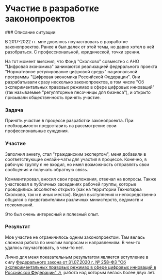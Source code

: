 
# Участие в разработке законопроектов

<Steps>
### Описание ситуации

В 2017-2022 гг. мне довелось поучаствовать в разработке законопроектов. Ранее я был далек от этой темы, но давно хотел в ней разобраться. С профессиональной, юридической, точки зрения.

На тот момент выяснил, что Фонд "Сколково" совместно с АНО "Цифровая экономика" занимаются реализацией федерального проекта "Нормативное регулирование цифровой среды" национальной программы "Цифровая экономика Российской Федерации". Они разрабатывали сразу несколько законопроектов, в том числе "Об экспериментальных правовых режимах в сфере цифровых инноваций" (так называемые "регуляторные песочницы для бизнеса"), и открыто призывали общественность принять участие.

### Задача

Принять участие в процессе разработки законопроекта. При необходимости предоставить на рассмотрение свои профессиональные суждения.

### Участие

Заполнил анкету, стал "гражданским экспертом", меня добавили в соответствующие онлайн-чаты для участия в процессе. Конечно, в рабочую группу я не входил, но имел возможность отправлять свои сообщения и получать обратную связь.

Комментировал, вносил свои предложения, отвечал на вопросы. Также участвовал в публичных заседаниях рабочей группы, которые проводились абсолютно открыто (как на территории Технопарка Сколково, так и в иных местах). Видел выступления и непосредственно общался с представителями различных министерств, ведомств и госкомпаний.

Это был очень интересный и полезный опыт.

### Результат

Мое участие не ограничилось одним законопроектом. Там велась сложная работа по многим вопросам и направлениям. В чем-то удалось поучаствовать, в чем-то нет.

Лично для меня показательным результатом является вступление в силу [Федерального закона от 31.07.2020 г. № 258-ФЗ "Об экспериментальных правовых режимах в сфере цифровых инноваций в Российской Федерации" ↗](https://base.garant.ru/74451176/?ysclid=lxappu3cae167512758), работа над которым велась более двух лет.

</Steps>